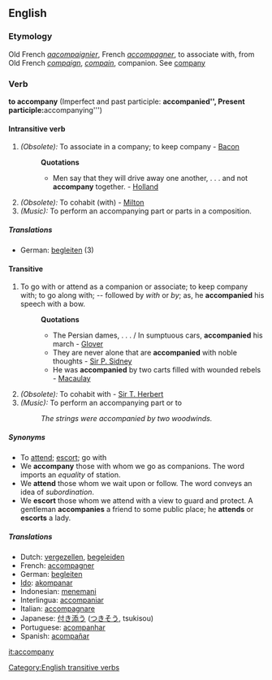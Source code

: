 ==English==
[[Category:English transitive verbs]]
===Etymology===
Old French ''[[aacompaignier]]'', French ''[[accompagner]]'', to associate with, from Old French ''[[compaign]]'', ''[[compain]]'', companion. See [[company]]

===Verb===
'''to accompany''' (Imperfect and past participle: '''accompanied'', Present participle: '''accompanying''')

====Intransitive verb====
#''(Obsolete):'' To associate in a company; to keep company - [[Bacon]]
#:'''Quotations'''
#:*Men say that they will drive away one another, . . . and not '''accompany''' together. - [[Holland]]
#''(Obsolete):'' To cohabit (with) - [[Milton]]
#''(Music):'' To perform an accompanying part or parts in a composition.
=====Translations=====
*German: [[begleiten]] (3)

====Transitive====
#To go with or attend as a companion or associate; to keep company with; to go along with; -- followed by ''with'' or ''by''; as, he '''accompanied''' his speech with a bow.
#:'''Quotations'''
#:*The Persian dames, . . . / In sumptuous cars, '''accompanied''' his march - [[Glover]]
#:*They are never alone that are '''accompanied''' with noble thoughts - [[Sir P. Sidney]]
#:*He was '''accompanied''' by two carts filled with wounded rebels - [[Macaulay]]
#''(Obsolete):'' To cohabit with - [[Sir T. Herbert]]
#''(Music):'' To perform an accompanying part or to
#:''The strings were accompanied by two woodwinds.''
=====Synonyms=====
*To [[attend]]; [[escort]]; go with
*We '''accompany''' those with whom we go as companions. The word imports an ''equality'' of station. 
*We '''attend''' those whom we wait upon or follow. The word conveys an idea of ''subordination''.
*We '''escort''' those whom we attend with a view to guard and protect. A gentleman '''accompanies''' a friend to some public place; he '''attends''' or '''escorts''' a lady.
===== Translations =====
*Dutch: [[vergezellen]], [[begeleiden]]
*French: [[accompagner]]
*German: [[begleiten]]
*[[Ido]]: [[akompanar]]
*Indonesian: [[teman|menemani]]
*Interlingua: [[accompaniar]]
*Italian: [[accompagnare]]
*Japanese: [[付き添う]] ([[つきそう]], tsukisou)
*Portuguese: [[acompanhar]]
*Spanish: [[acompañar]]


[[it:accompany]]